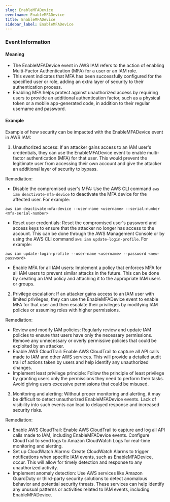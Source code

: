 ```yaml
--- 
slug: EnableMFADevice
eventname: EnableMFADevice
title: EnableMFADevice
sidebar_label: EnableMFADevice
---
```

                       
### Event Information

#### Meaning

- The EnableMFADevice event in AWS IAM refers to the action of enabling Multi-Factor Authentication (MFA) for a user or an IAM role.
- This event indicates that MFA has been successfully configured for the specified user or role, adding an extra layer of security to their authentication process.
- Enabling MFA helps protect against unauthorized access by requiring users to provide an additional authentication factor, such as a physical token or a mobile app-generated code, in addition to their regular username and password.

#### Example

Example of how security can be impacted with the EnableMFADevice event in AWS IAM:

1. Unauthorized access: If an attacker gains access to an IAM user's credentials, they can use the EnableMFADevice event to enable multi-factor authentication (MFA) for that user. This would prevent the legitimate user from accessing their own account and give the attacker an additional layer of security to bypass.

Remediation:
- Disable the compromised user's MFA: Use the AWS CLI command `aws iam deactivate-mfa-device` to deactivate the MFA device for the affected user. For example:
```
aws iam deactivate-mfa-device --user-name <username> --serial-number <mfa-serial-number>
```
- Reset user credentials: Reset the compromised user's password and access keys to ensure that the attacker no longer has access to the account. This can be done through the AWS Management Console or by using the AWS CLI command `aws iam update-login-profile`. For example:
```
aws iam update-login-profile --user-name <username> --password <new-password>
```
- Enable MFA for all IAM users: Implement a policy that enforces MFA for all IAM users to prevent similar attacks in the future. This can be done by creating an IAM policy and attaching it to the appropriate IAM users or groups.

2. Privilege escalation: If an attacker gains access to an IAM user with limited privileges, they can use the EnableMFADevice event to enable MFA for that user and then escalate their privileges by modifying IAM policies or assuming roles with higher permissions.

Remediation:
- Review and modify IAM policies: Regularly review and update IAM policies to ensure that users have only the necessary permissions. Remove any unnecessary or overly permissive policies that could be exploited by an attacker.
- Enable AWS CloudTrail: Enable AWS CloudTrail to capture all API calls made to IAM and other AWS services. This will provide a detailed audit trail of actions taken by users and help identify any unauthorized changes.
- Implement least privilege principle: Follow the principle of least privilege by granting users only the permissions they need to perform their tasks. Avoid giving users excessive permissions that could be misused.

3. Monitoring and alerting: Without proper monitoring and alerting, it may be difficult to detect unauthorized EnableMFADevice events. Lack of visibility into such events can lead to delayed response and increased security risks.

Remediation:
- Enable AWS CloudTrail: Enable AWS CloudTrail to capture and log all API calls made to IAM, including EnableMFADevice events. Configure CloudTrail to send logs to Amazon CloudWatch Logs for real-time monitoring and alerting.
- Set up CloudWatch Alarms: Create CloudWatch Alarms to trigger notifications when specific IAM events, such as EnableMFADevice, occur. This will allow for timely detection and response to any unauthorized activity.
- Implement anomaly detection: Use AWS services like Amazon GuardDuty or third-party security solutions to detect anomalous behavior and potential security threats. These services can help identify any unusual patterns or activities related to IAM events, including EnableMFADevice.


 